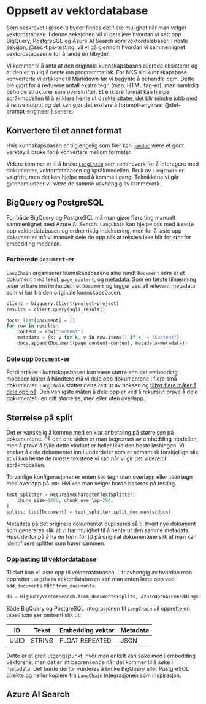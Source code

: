 # Oppsett av vektordatabase {#sec-oppsett-vektordatabase}

Som beskrevet i @sec-tilbyder finnes det flere mulighet når man velger
vektordatabase. I denne seksjonen vil vi detaljere hvordan vi satt opp BigQuery,
PostgreSQL og Azure AI Search som vektordatabaser. I neste seksjon,
@sec-tips-testing, vil vi gå gjennom hvordan vi sammenlignet vektordatabasene
for å lande én tilbyder.

Vi kommer til å anta at den originale kunnskapsbasen allerede eksisterer og at
den er mulig å hente inn programmatisk. For NKS sin kunnskapsbase konverterte vi
artiklene til Markdown før vi begynte å behandle dem. Dette ble gjort for å
redusere antall ekstra tegn (mao. HTML tag-er), men samtidig beholde strukturer
som overskrifter. Et enklere format kan hjelpe språkmodellen til å enklere hente
ut direkte sitater, det blir mindre jobb med å rense output og det kan gjør det
enklere å [prompt-engineer @def-prompt-engineer ] senere.

::: {.callout-tip collapse="true"}
## Konvertere til et annet format
Hvis kunnskapsbasen er tilgjengelig som filer kan
[`pandoc`](https://pandoc.org/) være et godt verktøy å bruke for å konvertere
mellom formater.
:::

Videre kommer vi til å bruke [`LangChain`](https://www.langchain.com/) som
rammeverk for å interagere med dokumenter, vektordatabasen og språkmodellen.
Bruk av `LangChain` er valgfritt, men det kan hjelpe med å komme i gang.
Teknikkene vi går gjennom under vil være de samme uavhengig av rammeverk.

## BigQuery og PostgreSQL

For både BigQuery og PostgreSQL må man gjøre flere ting manuelt sammenlignet med
Azure AI Search. `LangChain` kan hjelpe oss med å sette opp vektordatabasen og
ordne riktig indeksering, men for å laste opp dokumenter må vi manuelt dele de
opp slik at teksten ikke blir for stor for embedding modellen.

### Forberede `Document`-er

`LangChain` organiserer kunnskapsbasene sine rundt `Document` som er et dokument
med tekst, `page_content`, og metadata. Som en første tilnærming leser vi bare
inn innholdet i et `Document` og legger ved all relevant metadata som vi har fra
den originale kunnskapsbasen.

```python
client = bigquery.Client(project=project)
results = client.query(sql).result()

docs: list[Document] = []
for row in results:
    content = row["Content"]
    metadata = {k: v for k, v in row.items() if k != "Content"}
    docs.append(Document(page_content=content, metadata=metadata))
```

### Dele opp `Document`-er

Fordi artikler i kunnskapsbasen kan være større enn det embedding modellen
klarer å håndtere må vi dele opp dokumentene i flere små dokumenter. `LangChain`
støtter dette rett ut av boksen og [tilbyr flere måter å dele opp
på][langchain_text_splitters]. Den vanligste måten å dele opp er ved å rekursivt
prøve å dele dokumentet i en gitt størrelse, med eller uten overlapp.

::: {.callout-note collapse="true"}
## Størrelse på split
Det er vanskelig å komme med en klar anbefaling på størrelsen på dokumentene. På
den ene siden er man begrenset av embedding modellen, men å prøve å fylle dette
vinduet er heller ikke den beste løsningen. Vi ønsker å dele dokumentet inn i
underdeler som er semantisk forskjellige slik at vi kan hente de minste tekstene
vi kan når vi gir det videre til språkmodellen.

To vanlige konfigurasjoner er enten `500` tegn uten overlapp eller `1000` tegn
med overlapp på `200`. Hvilken man velger burde baseres på testing.
:::

```python
text_splitter = RecursiveCharacterTextSplitter(
    chunk_size=1000, chunk_overlap=200,
)
splits: list[Document] = text_splitter.split_documents(docs)
```

Metadata på det originale dokumentet dupliseres så til hvert nye dokument som
genereres slik at vi har mulighet til å hente ut den samme metadata. Husk derfor
på å ha en form for ID på original dokumentene slik at man kan identifisere
splitter som hører sammen.

### Opplasting til vektordatabase

Tilslutt kan vi laste opp til vektordatabasen. Litt avhengig av hvordan man
oppretter `LangChain` vektordatabasen kan man enten laste opp ved
`add_documents` eller `from_documents`.

```python
db = BigQueryVectorSearch.from_documents(splits, AzureOpenAIEmbeddings())
```

Både BigQuery og PostgreSQL integrasjonen til `LangChain` vil opprette en tabell
som ser omtrent slik ut:

| ID | Tekst | Embedding vektor | Metadata |
|----|-------|------------------|----------|
| UUID | STRING | FLOAT REPEATED | JSON |

Dette er et greit utgangspunkt, hvor man enkelt kan søke med i embedding
vektorene, men det er litt begrensende når det kommer til å søke i metadata. Det
burde derfor vurderes å bruke BigQuery eller PostgreSQL direkte og heller
kopiere fra `LangChain` integrasjonen som inspirasjon.

## Azure AI Search

[langchain_text_splitters]: https://python.langchain.com/docs/modules/data_connection/document_transformers/